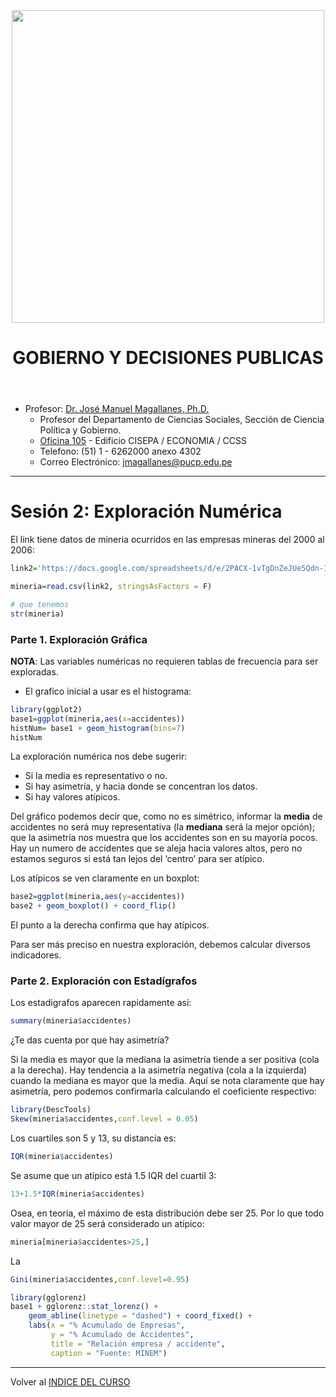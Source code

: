 <center><img src="https://github.com/PoliticayGobiernoPUCP/estadistica_anapol2/raw/master/PICS/LOGO_PUCP.png" width="500"></center>

<center> <header><h1>GOBIERNO Y DECISIONES PUBLICAS</h1>  </header></center>

* Profesor:  <a href="http://www.pucp.edu.pe/profesor/jose-manuel-magallanes/" target="_blank">Dr. José Manuel Magallanes, Ph.D.</a> <br>
    - Profesor del Departamento de Ciencias Sociales, Sección de Ciencia Política y Gobierno.
    - [Oficina 105](https://goo.gl/maps/xuGeG6o9di1i1y5m6) - Edificio CISEPA / ECONOMIA / CCSS
    - Telefono: (51) 1 - 6262000 anexo 4302
    - Correo Electrónico: [jmagallanes@pucp.edu.pe](mailto:jmagallanes@pucp.edu.pe)
    
-----

<a id='beginning'></a>


# Sesión 2: Exploración Numérica


El link tiene datos de mineria ocurridos en las empresas mineras del 2000 al 2006:

```r
link2='https://docs.google.com/spreadsheets/d/e/2PACX-1vTgDnZeJUe5Qdn-Il3Ob1u630GIYyxf5nomPu3oqrb5L31vUYCHsrtA0_tl2gEQ82mOI7-l1B9TtyZo/pub?gid=753961441&single=true&output=csv'

mineria=read.csv(link2, stringsAsFactors = F)

# que tenemos
str(mineria)
```


### Parte 1. Exploración Gráfica


**NOTA**: Las variables numéricas no requieren tablas de frecuencia para ser exploradas. 

* El grafico inicial a usar es el histograma:

```r
library(ggplot2)
base1=ggplot(mineria,aes(x=accidentes))
histNum= base1 + geom_histogram(bins=7) 
histNum 
```

La exploración numérica nos debe sugerir:

* Si la media es representativo o no.
* Si hay asimetría, y hacia donde se concentran los datos.
* Si hay valores atípicos.

Del gráfico podemos decir que, como no es simétrico, informar la **media** de accidentes no será muy representativa (la **mediana** será la mejor opción); que la asimetría nos muestra que los accidentes son en su mayoría pocos. Hay un numero de accidentes que se aleja hacia valores altos, pero no estamos seguros si está tan lejos del 'centro' para ser atípico.

Los atípicos se ven claramente en un boxplot:

```r
base2=ggplot(mineria,aes(y=accidentes))
base2 + geom_boxplot() + coord_flip()
```

El punto a la derecha confirma que hay atípicos.


Para ser más preciso en nuestra exploración, debemos calcular diversos indicadores.


### Parte 2. Exploración con Estadígrafos


Los estadigrafos aparecen rapidamente así:
```r
summary(mineria$accidentes)
```

¿Te das cuenta por que hay asimetría?

Si la media es mayor que la mediana la asimetría tiende a ser positiva (cola a la derecha). Hay tendencia a la asimetría negativa (cola a la izquierda) cuando la mediana es mayor que la media. Aquí se nota claramente que hay asimetría, pero podemos confirmarla calculando el coeficiente respectivo:


```r
library(DescTools)
Skew(mineria$accidentes,conf.level = 0.05)
```

Los cuartiles son 5 y 13, su distancia es:

```r
IQR(mineria$accidentes)
```

Se asume que un atípico está 1.5 IQR del cuartil 3:

```r
13+1.5*IQR(mineria$accidentes)
```

Osea, en teoria, el máximo de esta distribución debe ser 25. Por lo que todo valor mayor de 25 será considerado un atípico:
```r
mineria[mineria$accidentes>25,]
```

La

```r
Gini(mineria$accidentes,conf.level=0.95)
```
```r
library(gglorenz)
base1 + gglorenz::stat_lorenz() +
    geom_abline(linetype = "dashed") + coord_fixed() +
    labs(x = "% Acumulado de Empresas",
         y = "% Acumulado de Accidentes",
         title = "Relación empresa / accidente",
         caption = "Fuente: MINEM")
```


____

Volver al [INDICE DEL CURSO](https://politicaygobiernopucp.github.io/EstadisticaSectorPublico/)

